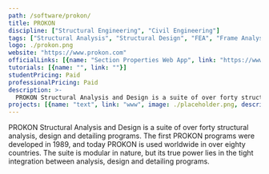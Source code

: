 ```yaml
---
path: /software/prokon/
title: PROKON
discipline: ["Structural Engineering", "Civil Engineering"]
tags: ["Structural Analysis", "Structural Design", "FEA", "Frame Analysis", "Detailing", "BIM"]
logo: ./prokon.png
website: "https://www.prokon.com"
officialLinks: [{name: "Section Properties Web App", link: "https://www.prokon.com/web-apps/websec"}]
tutorials: [{name: "", link: ""}]
studentPricing: Paid
professionalPricing: Paid
description: >-
  PROKON Structural Analysis and Design is a suite of over forty structural analysis, design and detailing programs. The first PROKON programs were developed in 1989, and today PROKON is used worldwide in over eighty countries. The suite is modular in nature, but its true power lies in the tight integration between analysis, design and detailing programs.
projects: [{name: "text", link: "www", image: ./placeholder.png, description: "blah blah"}]
---
```


PROKON Structural Analysis and Design is a suite of over forty structural analysis, design and detailing programs. The first PROKON programs were developed in 1989, and today PROKON is used worldwide in over eighty countries. The suite is modular in nature, but its true power lies in the tight integration between analysis, design and detailing programs.
